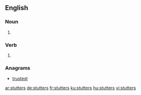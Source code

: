 
==English==

===Noun===
{{head|en|plural}}

# {{plural of|stutter|lang=en}}

===Verb===
{{head|en}}

# {{en-third-person singular of|stutter}}

===Anagrams===
* [[trustest#English|trustest]]

[[ar:stutters]]
[[de:stutters]]
[[fr:stutters]]
[[ku:stutters]]
[[hu:stutters]]
[[vi:stutters]]
